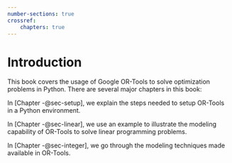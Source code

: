 ```yaml
---
number-sections: true
crossref:
    chapters: true
---
```


# Introduction {#sec-intro}

This book covers the usage of Google OR-Tools to solve optimization problems in Python.
There are several major chapters in this book:

In [Chapter -@sec-setup], we explain the steps needed to setup OR-Tools in a Python environment.

In [Chapter -@sec-linear], we use an example to illustrate the modeling capability of OR-Tools to solve linear programming problems.

In [Chapter -@sec-integer], we go through the modeling techniques made available in OR-Tools.
